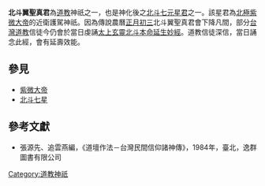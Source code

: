'''北斗翼聖真君'''為[[道教|道教]]神祇之一，也是神化後之[[北斗星君|北斗七元星君]]之一。該星君為[[北極|北極]][[紫微大帝|紫微大帝]]的近衛護駕神祇。因為傳說農曆[[正月初三|正月初三]]北斗翼聖真君會下降凡間，部分[[台灣道教|台灣道教]]信徒今仍會於當日虔誦[[太上玄靈北斗本命延生妙經|太上玄靈北斗本命延生妙經]]。道教信徒深信，當日誦念此經，會有延壽效能。

==參見==
*[[紫微大帝|紫微大帝]]
*[[北斗七星|北斗七星]]

==參考文獻==
*張源先、追雲燕編，《道壇作法－台灣民間信仰諸神傳》，1984年，臺北，逸群圖書有限公司

[[Category:道教神祇|Category:道教神祇]]